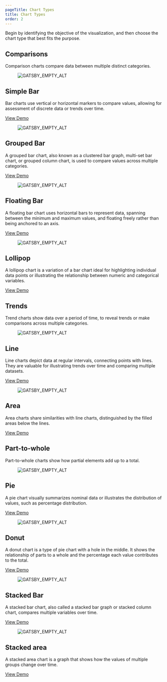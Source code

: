 ```yaml
---
pageTitle: Chart Types
title: Chart Types
order: 2
---
```



<PageContent componentName="chart_types" type="data_visualization">

<LeadParagraph>
  Begin by identifying the objective of the visualization, and then choose the
  chart type that best fits the purpose.
</LeadParagraph>

## Comparisons

Comparison charts compare data between multiple distinct categories.

<div className="container">
  <div className="item">
    <figure>
      <img
        src="../../images/chart-types/simple-bar.jpg"
        alt="GATSBY_EMPTY_ALT"
      />
    </figure>
    <div className="description">
      <h2>Simple Bar</h2>
      <p className="card-content">
        Bar charts use vertical or horizontal markers to compare values,
        allowing for assessment of discrete data or trends over time.
      </p>
      <a href="../chart-demos/#bar_(simple)">View Demo</a>
    </div>
  </div>
  <div className="item">
    <figure>
      <img
        src="../../images/chart-types/grouped-bar.jpg"
        alt="GATSBY_EMPTY_ALT"
      />
    </figure>
    <div className="description">
      <h2>Grouped Bar</h2>
      <p className="card-content">
        A grouped bar chart, also known as a clustered bar graph, multi-set bar
        chart, or grouped column chart, is used to compare values across
        multiple categories.
      </p>
      <a href="../chart-demos/#bar_(grouped)">View Demo</a>
    </div>
  </div>
  <div className="item">
    <figure>
      <img
        src="../../images/chart-types/floating-bar.jpg"
        alt="GATSBY_EMPTY_ALT"
      />
    </figure>
    <div className="description">
      <h2>Floating Bar</h2>
      <p className="card-content">
        A floating bar chart uses horizontal bars to represent data, spanning
        between the minimum and maximum values, and floating freely rather than
        being anchored to an axis.
      </p>
      <a href="../chart-demos/#bar_(floating)">View Demo</a>
    </div>
  </div>
  <div className="item">
    <figure>
      <img src="../../images/chart-types/lollipop.jpg" alt="GATSBY_EMPTY_ALT" />
    </figure>
    <div className="description">
      <h2>Lollipop</h2>
      <p className="card-content">
        A lollipop chart is a variation of a bar chart ideal for highlighting
        individual data points or illustrating the relationship between numeric
        and categorical variables.
      </p>
      <a href="../chart-demos/#lollipop">View Demo</a>
    </div>
  </div>
</div>

## Trends

Trend charts show data over a period of time, to reveal trends or make comparisons across multiple categories.

<div className="container">
  <div className="item">
    <figure>
      <img src="../../images/chart-types/line.jpg" alt="GATSBY_EMPTY_ALT" />
    </figure>
    <div className="description">
      <h2>Line</h2>
      <p className="card-content">
        Line charts depict data at regular intervals, connecting points with
        lines. They are valuable for illustrating trends over time and comparing
        multiple datasets.
      </p>
      <a href="../chart-demos/#line">View Demo</a>
    </div>
  </div>
  <div className="item">
    <figure>
      <img src="../../images/chart-types/area.jpg" alt="GATSBY_EMPTY_ALT" />
    </figure>
    <div className="description">
      <h2>Area</h2>
      <p className="card-content">
        Area charts share similarities with line charts, distinguished by the
        filled areas below the lines.
      </p>
      <a href="../chart-demos/#area_(simple)">View Demo</a>
    </div>
  </div>
</div>

## Part-to-whole

Part-to-whole charts show how partial elements add up to a total.

<div className="container">
  <div className="item">
    <figure>
      <img src="../../images/chart-types/pie.jpg" alt="GATSBY_EMPTY_ALT" />
    </figure>
    <div className="description">
      <h2>Pie</h2>
      <p className="card-content">
        A pie chart visually summarizes nominal data or illustrates the
        distribution of values, such as percentage distribution.
      </p>
      <a href="../chart-demos/#pie">View Demo</a>
    </div>
  </div>
  <div className="item">
    <figure>
      <img src="../../images/chart-types/donut.jpg" alt="GATSBY_EMPTY_ALT" />
    </figure>
    <div className="description">
      <h2>Donut</h2>
      <p className="card-content">
        A donut chart is a type of pie chart with a hole in the middle. It shows
        the relationship of parts to a whole and the percentage each value
        contributes to the total.
      </p>
      <a href="../chart-demos/#donut">View Demo</a>
    </div>
  </div>
  <div className="item">
    <figure>
      <img
        src="../../images/chart-types/stacked-bar.jpg"
        alt="GATSBY_EMPTY_ALT"
      />
    </figure>
    <div className="description">
      <h2>Stacked Bar</h2>
      <p className="card-content">
        A stacked bar chart, also called a stacked bar graph or stacked column
        chart, compares multiple variables over time.
      </p>
      <a href="../chart-demos/#bar_(stacked)">View Demo</a>
    </div>
  </div>
  <div className="item">
    <figure>
      <img
        src="../../images/chart-types/stacked-area.jpg"
        alt="GATSBY_EMPTY_ALT"
      />
    </figure>
    <div className="description">
      <h2>Stacked area</h2>
      <p className="card-content">
        A stacked area chart is a graph that shows how the values of multiple
        groups change over time.
      </p>
      <a href="../chart-demos/#area_(stacked)">View Demo</a>
    </div>
  </div>
</div>

</PageContent>
